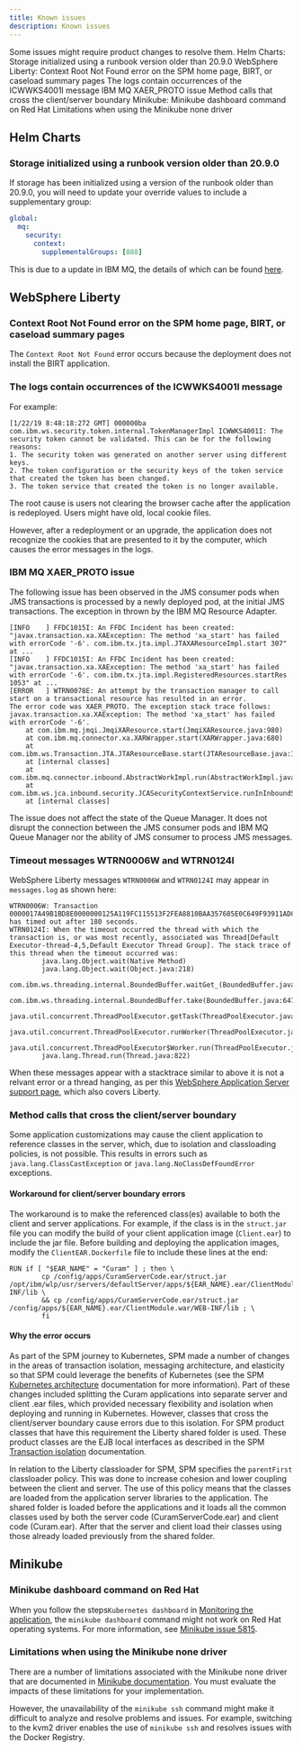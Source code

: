 ```yaml
---
title: Known issues
description: Known issues
---
```


Some issues might require product changes to resolve them.
<AnchorLinks small>
Helm Charts:
  <AnchorLink>Storage initialized using a runbook version older than 20.9.0</AnchorLink>
WebSphere Liberty:
  <AnchorLink>Context Root Not Found error on the SPM home page, BIRT, or caseload summary pages</AnchorLink>
  <AnchorLink>The logs contain occurrences of the ICWWKS4001I message</AnchorLink>
  <AnchorLink>IBM MQ XAER_PROTO issue</AnchorLink>
  <AnchorLink>Method calls that cross the client/server boundary</AnchorLink>
Minikube:
  <AnchorLink>Minikube dashboard command on Red Hat</AnchorLink>
  <AnchorLink>Limitations when using the Minikube none driver</AnchorLink>
</AnchorLinks>

## Helm Charts

### Storage initialized using a runbook version older than 20.9.0

If storage has been initialized using a version of the runbook older than 20.9.0, you will need to update your
override values to include a supplementary group:

```yaml
global:
  mq:
    security:
      context:
        supplementalGroups: [888]
```

This is due to a update in IBM MQ, the details of which can be found [here](https://github.com/IBM/charts/blob/master/stable/ibm-mqadvanced-server-dev/RELEASENOTES.md).

## WebSphere Liberty

### Context Root Not Found error on the SPM home page, BIRT, or caseload summary pages

The `Context Root Not Found` error occurs because the deployment does not install the BIRT application.

### The logs contain occurrences of the ICWWKS4001I message

For example:

```
[1/22/19 8:48:18:272 GMT] 000000ba com.ibm.ws.security.token.internal.TokenManagerImpl ICWWKS4001I: The security token cannot be validated. This can be for the following reasons:
1. The security token was generated on another server using different keys.
2. The token configuration or the security keys of the token service that created the token has been changed.
3. The token service that created the token is no longer available.
```

The root cause is users not clearing the browser cache after the application is redeployed. Users might have old, local cookie files.

However, after a redeployment or an upgrade, the application does not recognize the cookies that are presented to it by the computer, which causes the error messages in the logs.

### IBM MQ XAER_PROTO issue

The following issue has been observed in the JMS consumer pods when JMS transactions is processed by a newly deployed pod, at the initial JMS transactions. The exception in thrown by the IBM MQ Resource Adapter.

```
[INFO    ] FFDC1015I: An FFDC Incident has been created: "javax.transaction.xa.XAException: The method 'xa_start' has failed with errorCode '-6'. com.ibm.tx.jta.impl.JTAXAResourceImpl.start 307" at ...
[INFO    ] FFDC1015I: An FFDC Incident has been created: "javax.transaction.xa.XAException: The method 'xa_start' has failed with errorCode '-6'. com.ibm.tx.jta.impl.RegisteredResources.startRes 1053" at ...
[ERROR   ] WTRN0078E: An attempt by the transaction manager to call start on a transactional resource has resulted in an error.
The error code was XAER_PROTO. The exception stack trace follows: javax.transaction.xa.XAException: The method 'xa_start' has failed with errorCode '-6'.
	at com.ibm.mq.jmqi.JmqiXAResource.start(JmqiXAResource.java:980)
	at com.ibm.mq.connector.xa.XARWrapper.start(XARWrapper.java:680)
	at com.ibm.ws.Transaction.JTA.JTAResourceBase.start(JTAResourceBase.java:121)
	at [internal classes]
	at com.ibm.mq.connector.inbound.AbstractWorkImpl.run(AbstractWorkImpl.java:210)
	at com.ibm.ws.jca.inbound.security.JCASecurityContextService.runInInboundSecurityContext(JCASecurityContextService.java:49)
	at [internal classes]
```

The issue does not affect the state of the Queue Manager. It does not disrupt the connection between the JMS consumer pods and IBM MQ Queue Manager nor the ability of JMS consumer to process JMS messages.

### Timeout messages WTRN0006W and WTRN0124I

WebSphere Liberty messages `WTRN0006W` and `WTRN0124I` may appear in `messages.log` as shown here:

```
WTRN0006W: Transaction 0000017A49B1BD8E0000000125A119FC115513F2FEA8810BAA357685E0C649F93911ADC10000017A49B1BD8E0000000125A119FC115513F2FEA8810BAA357685E0C649F93911ADC100000001 has timed out after 180 seconds.
WTRN0124I: When the timeout occurred the thread with which the transaction is, or was most recently, associated was Thread[Default Executor-thread-4,5,Default Executor Thread Group]. The stack trace of this thread when the timeout occurred was:
        java.lang.Object.wait(Native Method)
        java.lang.Object.wait(Object.java:218)
        com.ibm.ws.threading.internal.BoundedBuffer.waitGet_(BoundedBuffer.java:176)
        com.ibm.ws.threading.internal.BoundedBuffer.take(BoundedBuffer.java:647)
        java.util.concurrent.ThreadPoolExecutor.getTask(ThreadPoolExecutor.java:1085)
        java.util.concurrent.ThreadPoolExecutor.runWorker(ThreadPoolExecutor.java:1145)
        java.util.concurrent.ThreadPoolExecutor$Worker.run(ThreadPoolExecutor.java:635)
        java.lang.Thread.run(Thread.java:822)
```

When these messages appear with a stacktrace similar to above it is not a relvant error or a thread hanging, as per this
[WebSphere Application Server support page](https://www.ibm.com/support/pages/identifying-idle-threads-thread-dumps-taken-against-websphere-application-server),
which also covers Liberty.

### Method calls that cross the client/server boundary

Some application customizations may cause the client application to reference classes in the server, which, due to isolation and classloading policies, is not possible.
This results in errors such as `java.lang.ClassCastException` or `java.lang.NoClassDefFoundError` exceptions.

#### Workaround for client/server boundary errors

The workaround is to make the referenced class(es) available to both the client and server applications.
For example, if the class is in the `struct.jar` file you can modify the build of your client application image (`Client.ear`) to include the jar file.
Before building and deploying the application images, modify the `ClientEAR.Dockerfile` file to include these lines at the end:

```
RUN if [ "$EAR_NAME" = "Curam" ] ; then \
        cp /config/apps/CuramServerCode.ear/struct.jar /opt/ibm/wlp/usr/servers/defaultServer/apps/${EAR_NAME}.ear/ClientModule.war/WEB-INF/lib \
        && cp /config/apps/CuramServerCode.ear/struct.jar /config/apps/${EAR_NAME}.ear/ClientModule.war/WEB-INF/lib ; \
        fi
```

#### Why the error occurs

As part of the SPM journey to Kubernetes, SPM made a number of changes in the areas of transaction isolation, messaging architecture, and elasticity so that SPM could leverage the benefits of Kubernetes
(see the SPM [Kubernetes architecture](https://www.ibm.com/docs/en/spm/8.0.0?topic=kubernetes-architecture) documentation for more information).
Part of these changes included splitting the Curam applications into separate server and client .ear files, which provided necessary flexibility and isolation when deploying and running in Kubernetes.
However, classes that cross the client/server boundary cause errors due to this isolation.
For SPM product classes that have this requirement the Liberty shared folder is used.
These product classes are the EJB local interfaces as described in the SPM [Transaction isolation]( https://www.ibm.com/docs/en/spm/8.0.0?topic=architecture-transaction-isolation) documentation.

In relation to the Liberty classloader for SPM, SPM specifies the `parentFirst` classloader policy. This was done to increase cohesion and lower coupling between the client and server.
The use of this policy means that the classes are loaded from the application server libraries to the application.
The shared folder is loaded before the applications and it loads all the common classes used by both the server code (CuramServerCode.ear) and client code (Curam.ear).
After that the server and client load their classes using those already loaded previously from the shared folder.

## Minikube

### Minikube dashboard command on Red Hat

When you follow the steps`Kubernetes dashboard` in [Monitoring the application](/monitoring/interrogate_runtime), the `minikube dashboard` command might not work on Red Hat operating systems.
For more information, see [Minikube issue 5815](https://github.com/kubernetes/minikube/issues/5815).

### Limitations when using the Minikube none driver

There are a number of limitations associated with the Minikube none driver that are documented in [Minikube documentation](https://minikube.sigs.k8s.io/docs/reference/drivers/none/).
You must evaluate the impacts of these limitations for your implementation.

However, the unavailability of the `minikube ssh` command might make it difficult to analyze and resolve problems and issues. For example, switching to the kvm2 driver enables the use of `minikube ssh` and resolves issues with the Docker Registry.
